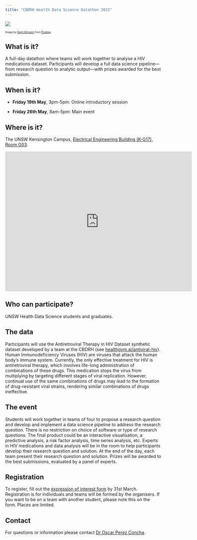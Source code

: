 ```yaml
---
title: "CBDRH Health Data Science Datathon 2023"
---
```


![](images/artificial-intelligence-gfa19cdaa6_1920.jpg)

::: {style="font-size:0.6em;"}
Image by <a href="https://pixabay.com/users/geralt-9301/?utm_source=link-attribution&amp;utm_medium=referral&amp;utm_campaign=image&amp;utm_content=4389372" target="_blank">Gerd Altmann</a> from <a href="https://pixabay.com//?utm_source=link-attribution&amp;utm_medium=referral&amp;utm_campaign=image&amp;utm_content=4389372" target="_blank">Pixabay</a>
:::

## What is it?

A full-day datathon where teams will work together to analyse a HIV medications dataset. Participants will develop a full data science pipeline---from research question to analytic output---with prizes awarded for the best submission. 

## When is it?

-   **Friday 19th May**, 3pm-5pm: Online introductory session

-   **Friday 26th May**, 8am-5pm: Main event

## Where is it?

The UNSW Kensington Campus, [Electrical Engineering Building (K-G17), Room G03](https://www.learningenvironments.unsw.edu.au/physical-spaces/electrical-engineering-bldg/k-g17-g03-electrical-engineering-g03){target="_blank"}.

<iframe src="https://www.google.com/maps/embed?pb=!1m18!1m12!1m3!1d3310.905712724223!2d151.2294626156775!3d-33.917826180642614!2m3!1f0!2f0!3f0!3m2!1i1024!2i768!4f13.1!3m3!1m2!1s0x0%3A0xae9b690cb686f09f!2sSchool%20of%20Computer%20Science%20and%20Engineering!5e0!3m2!1sen!2sau!4v1675046472664!5m2!1sen!2sau" width="600" height="450" style="border:0;" allowfullscreen loading="lazy" referrerpolicy="no-referrer-when-downgrade">

</iframe>

## Who can participate?

UNSW Health Data Science students and graduates.

## The data

Participants will use the Antiretroviral Therapy in HIV Dataset synthetic dataset developed by a team at the CBDRH (see [healthgym.ai/antiviral-hiv](https://healthgym.ai/antiviral-hiv/){target="_blank"}). Human Immunodeficiency Viruses (HIV) are viruses that attack the human body's immune system. Currently, the only effective treatment for HIV is antiretroviral therapy, which involves life-long administration of combinations of these drugs. This medication stops the virus from multiplying by targeting different stages of viral replication. However, continual use of the same combinations of drugs may lead to the formation of drug-resistant viral strains, rendering similar combinations of drugs ineffective.

## The event

Students will work together in teams of four to propose a research question and develop and implement a data science pipeline to address the research question. There is no restriction on choice of software or type of research questions. The final product could be an interactive visualisation, a predictive analysis, a risk factor analysis, time series analysis, etc. Experts in HIV medications and data analysis will be in the room to help participants develop their research question and solution. At the end of the day, each team present their research question and solution. Prizes will be awarded to the best submissions, evaluated by a panel of experts.

## Registration

To register, fill out the [expression of interest form](https://forms.office.com/r/Ya4dL7iiPM){target="_blank"} by 31st March. Registration is for individuals and teams will be formed by the organisers. If you want to be on a team with another student, please note this on the form. Places are limited.

## Contact

For questions or information please contact <a href="mailto:o.perezconcha@unsw.edu.au">Dr Oscar Perez Concha</a>.
